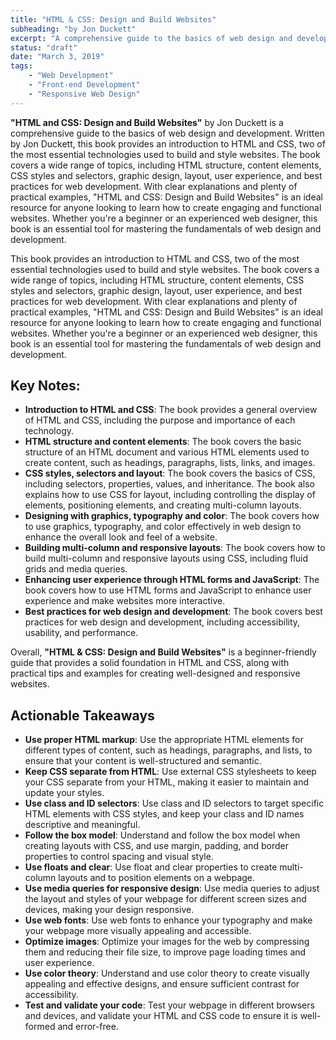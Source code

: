 ```yaml
---
title: "HTML & CSS: Design and Build Websites"
subheading: "by Jon Duckett"
excerpt: "A comprehensive guide to the basics of web design and development, a book that provides an introduction to HTML and CSS, two of the most essential technologies used to build and style websites and covers a wide range of topics, including HTML structure, content elements, CSS styles and selectors, graphic design, layout, user experience, and best practices for web development."
status: "draft"
date: "March 3, 2019"
tags:
    - "Web Development"
    - "Front-end Development"
    - "Responsive Web Design"
---
```


**"HTML and CSS: Design and Build Websites"** by Jon Duckett is a comprehensive guide to the basics of web design and development. Written by Jon Duckett, this book provides an introduction to HTML and CSS, two of the most essential technologies used to build and style websites. The book covers a wide range of topics, including HTML structure, content elements, CSS styles and selectors, graphic design, layout, user experience, and best practices for web development. With clear explanations and plenty of practical examples, "HTML and CSS: Design and Build Websites" is an ideal resource for anyone looking to learn how to create engaging and functional websites. Whether you're a beginner or an experienced web designer, this book is an essential tool for mastering the fundamentals of web design and development.

This book provides an introduction to HTML and CSS, two of the most essential technologies used to build and style websites. The book covers a wide range of topics, including HTML structure, content elements, CSS styles and selectors, graphic design, layout, user experience, and best practices for web development. With clear explanations and plenty of practical examples, "HTML and CSS: Design and Build Websites" is an ideal resource for anyone looking to learn how to create engaging and functional websites. Whether you're a beginner or an experienced web designer, this book is an essential tool for mastering the fundamentals of web design and development.

## Key Notes:

- **Introduction to HTML and CSS**: The book provides a general overview of HTML and CSS, including the purpose and importance of each technology.
- **HTML structure and content elements**: The book covers the basic structure of an HTML document and various HTML elements used to create content, such as headings, paragraphs, lists, links, and images.
- **CSS styles, selectors and layout**: The book covers the basics of CSS, including selectors, properties, values, and inheritance. The book also explains how to use CSS for layout, including controlling the display of elements, positioning elements, and creating multi-column layouts.
- **Designing with graphics, typography and color**: The book covers how to use graphics, typography, and color effectively in web design to enhance the overall look and feel of a website.
- **Building multi-column and responsive layouts**: The book covers how to build multi-column and responsive layouts using CSS, including fluid grids and media queries.
- **Enhancing user experience through HTML forms and JavaScript**: The book covers how to use HTML forms and JavaScript to enhance user experience and make websites more interactive.
- **Best practices for web design and development**: The book covers best practices for web design and development, including accessibility, usability, and performance.

Overall, **"HTML & CSS: Design and Build Websites"** is a beginner-friendly guide that provides a solid foundation in HTML and CSS, along with practical tips and examples for creating well-designed and responsive websites.

## Actionable Takeaways
- **Use proper HTML markup**: Use the appropriate HTML elements for different types of content, such as headings, paragraphs, and lists, to ensure that your content is well-structured and semantic.
- **Keep CSS separate from HTML**: Use external CSS stylesheets to keep your CSS separate from your HTML, making it easier to maintain and update your styles.
- **Use class and ID selectors**: Use class and ID selectors to target specific HTML elements with CSS styles, and keep your class and ID names descriptive and meaningful.
- **Follow the box model**: Understand and follow the box model when creating layouts with CSS, and use margin, padding, and border properties to control spacing and visual style.
- **Use floats and clear**: Use float and clear properties to create multi-column layouts and to position elements on a webpage.
- **Use media queries for responsive design**: Use media queries to adjust the layout and styles of your webpage for different screen sizes and devices, making your design responsive.
- **Use web fonts**: Use web fonts to enhance your typography and make your webpage more visually appealing and accessible.
- **Optimize images**: Optimize your images for the web by compressing them and reducing their file size, to improve page loading times and user experience.
- **Use color theory**: Understand and use color theory to create visually appealing and effective designs, and ensure sufficient contrast for accessibility.
- **Test and validate your code**: Test your webpage in different browsers and devices, and validate your HTML and CSS code to ensure it is well-formed and error-free.